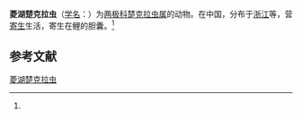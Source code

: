 {{Speciesbox
| name = 菱湖楚克拉虫
| status = 
| status_system = 
| image = 
| genus = Zschokkella
| species = linghuensis
| authority = (Chen et Hsieh, 1984)<ref name='id9264'>{{cite web| url =http://www.bioinfo.cn/db05/BjdwSpecies.php?action=view&id=9264| title =菱湖楚克拉虫| work =《中国动物物种编目数据库》| publisher =中国科学院微生物研究所| author =中国科学院动物研究所| accessdate =2009-04-16| deadurl =yes| archiveurl =https://web.archive.org/web/20160305085255/http://www.bioinfo.cn/db05/BjdwSpecies.php?action=view&id=9264| archivedate =2016-03-05}}</ref>
}}

'''菱湖楚克拉虫'''（[[学名|学名]]：{{lang|la|''Zschokkella linghuensis''}}）为[[两极科|两极科]][[楚克拉虫属|楚克拉虫属]]的动物。在中国，分布于[[浙江|浙江]]等，营[[寄生|寄生]]生活，寄生在鲤的胆囊。<ref name='id9264'/>

== 参考文献 ==
{{reflist}}

{{Wikispecies|Zschokkella linghuensis}}

[[Category:楚克拉虫属|菱湖楚克拉虫]]


{{Cnidarian-stub}}